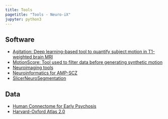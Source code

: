 ```yaml
---
title: Tools
pagetitle: "Tools - Neuro-iX"
jupyter: python3
---
```


## Software
* [Agitation: Deep learning-based tool to quantify subject motion in T1-weighted brain MRI](https://github.com/Neuro-iX/agitation)
* [MotionScore: Tool used to filter data before generating synthetic motion](https://github.com/Neuro-iX/MotionScore)
* [Neuroimaging tools](https://github.com/pnlbwh/)
* [Neuroinformatics for AMP-SCZ](https://github.com/orgs/AMP-SCZ)
* [SlicerNeuroSegmentation](https://github.com/HOA-2/SlicerNeuroSegmentation)

## Data
* [Human Connectome for Early Psychosis](https://nda.nih.gov/general-query.html?q=query=featured-datasets:Connectomes%20Related%20to%20Human%20Disease)
* [Harvard-Oxford Atlas 2.0](https://zenodo.org/communities/cma/records?q=&l=list&p=1&s=10&sort=newest)